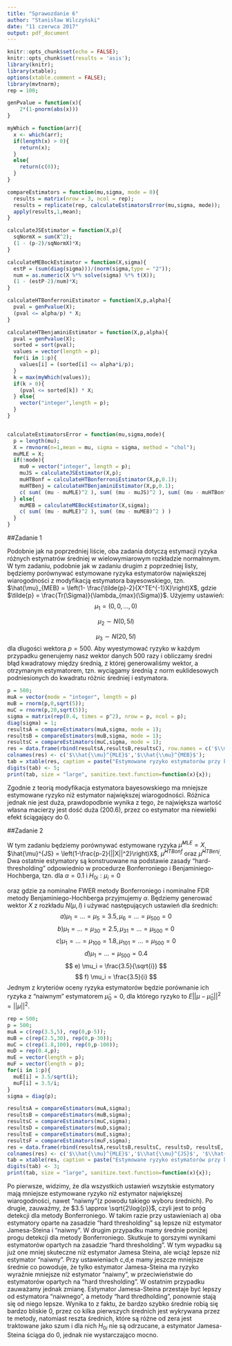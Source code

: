 ```yaml
---
title: "Sprawozdanie 6"
author: "Stanisław Wilczyński"
date: "11 czerwca 2017"
output: pdf_document
---
```


```r
knitr::opts_chunk$set(echo = FALSE);
knitr::opts_chunk$set(results = 'asis');
library(knitr);
library(xtable);
options(xtable.comment = FALSE);
library(mvtnorm);
rep = 100;
```

```r

genPvalue = function(x){
    2*(1-pnorm(abs(x)))
}

myWhich = function(arr){
  x <- which(arr);
  if(length(x) > 0){
    return(x);
  }
  else{
    return(c(0));
  }
}

compareEstimators = function(mu,sigma, mode = 0){
  results = matrix(nrow = 3, ncol = rep);
  results = replicate(rep, calculateEstimatorsError(mu,sigma, mode));
  apply(results,1,mean);
}

calculateJSEstimator = function(X,p){
  sqNormX = sum(X^2);
  (1 - (p-2)/sqNormX)*X;
}

calculateMEBockEstimator = function(X,sigma){
  estP = (sum(diag(sigma)))/(norm(sigma,type = "2"));
  num = as.numeric(X %*% solve(sigma) %*% t(X));
  (1 - (estP-2)/num)*X;
}

calculateHTBonferroniEstimator = function(X,p,alpha){
  pval = genPvalue(X);
  (pval <= alpha/p) * X;
}

calculateHTBenjaminiEstimator = function(X,p,alpha){
  pval = genPvalue(X);
  sorted = sort(pval);
  values = vector(length = p);
  for(i in 1:p){
    values[i] = (sorted[i] <= alpha*i/p);
  }
  k = max(myWhich(values));
  if(k > 0){
    (pval <= sorted[k]) * X;
  } else{
    vector("integer",length = p);
  }
}


calculateEstimatorsError = function(mu,sigma,mode){
  p = length(mu);
  X = rmvnorm(n=1,mean = mu, sigma = sigma, method = "chol");
  muMLE = X;
  if(!mode){
    mu0 = vector("integer", length = p);
    muJS = calculateJSEstimator(X,p);
    muHTBonf = calculateHTBonferroniEstimator(X,p,0.1);
    muHTBenj = calculateHTBenjaminiEstimator(X,p,0.1);
    c( sum( (mu - muMLE)^2 ), sum( (mu - muJS)^2 ), sum( (mu - muHTBonf)^2 ), sum( (mu - muHTBenj)^2 ), sum( (mu - mu0)^2 ) );
  } else{
    muMEB = calculateMEBockEstimator(X,sigma);
    c( sum( (mu - muMLE)^2 ), sum( (mu - muMEB)^2 ) )
  }
}
```

##Zadanie 1

Podobnie jak na poprzedniej liście, oba zadania dotyczą estymacji ryzyka różnych estymatrów średniej w wielowymiarowym rozkładzie normalnnym. W tym zadaniu, podobnie jak w zadaniu drugim z poprzedniej listy, będziemy porównywać estymowane ryzyka estymatorów największej wiarogodności z modyfikacją estymatora bayesowskiego, tzn. $\hat{\mu}_{MEB} = \left(1- \frac{\tilde{p}-2}{X^TE^{-1}X}\right)X$, gdzie $\tilde{p} = \frac{Tr(\Sigma)}{\lambda_{max}(\Sigma)}$. Użyjemy ustawień: 
$$
\mu_1 = (0,0, \ldots, 0)
$$

$$
\mu_2 \sim N(0,5I)
$$

$$
\mu_3 \sim N(20,5I)
$$
dla dlugości wektora $p=500$. Aby wyestymować ryzyko w każdym przypadku generujemy nasz wektor danych $500$ razy i obliczamy średni błąd kwadratowy między średnią, z której generowaliśmy wektor, a otrzymanym estymatorem, tzn. wyciągamy średnią z norm euklidesowych podniesionych do kwadratu różnic średniej i estymatora. 
```r
p = 500;
muA = vector(mode = "integer", length = p)
muB = rnorm(p,0,sqrt(5));
muC = rnorm(p,20,sqrt(5));
sigma = matrix(rep(0.4, times = p^2), nrow = p, ncol = p);
diag(sigma) = 1;
resultsA = compareEstimators(muA,sigma, mode = 1);
resultsB = compareEstimators(muB,sigma, mode = 1);
resultsC = compareEstimators(muC,sigma, mode = 1);
res = data.frame(rbind(resultsA,resultsB,resultsC), row.names = c('$\\mu_1$','$\\mu_2$', '$\\mu_3$'));
colnames(res) <- c('$\\hat{\\mu}^{MLE}$','$\\hat{\\mu}^{MEB}$');
tab = xtable(res, caption = paste("Estymowane ryzyko estymatorów przy kolejnych ustawieniach"));
digits(tab) <- 5;
print(tab, size = "large", sanitize.text.function=function(x){x});
```
Zgodnie z teorią modyfikacja estymatora bayesowskiego ma mniejsze estymowane ryzyko niż estymator największej wiarogodności. Różnica jednak nie jest duża, prawdopodbnie wynika z tego, że największa wartość własna macierzy jest dość duża ($200.6$), przez co estymator ma niewielki efekt ściągający do $0$.

##Zadanie 2

W tym zadaniu będziemy porównywać estymowane ryzyka $\hat{\mu}^{MLE} = X$, $\hat{\mu}^{JS} = \left(1-\frac{p-2}{||X||^2}\right)X$, $\hat{\mu}^{HTBonf}$ oraz $\hat{\mu}^{HTBenj}$. Dwa ostatnie estymatory są konstruowane na podstawie zasady "hard-thresholding" odpowiednio w procedurze Bonferroniego i Benjaminiego-Hochberga, tzn. dla $\alpha=0.1$ i $H_{0i} : \mu_i = 0$

\begin{equation} \nonumber
  \hat{\mu}^{HTBonf} =  \left\{ 
                        \begin{array}{ll} X_i, $\textrm{ gdy metoda Bonferroniego odrzuca }$ H_{0i}  \\
                        0 $\textrm{ w przeciwnym przypadku}$
\end{array}
\right.
\end{equation}
oraz
\begin{equation} \nonumber
  \hat{\mu}^{HTBenj} =  \left\{ 
                        \begin{array}{ll} X_i, $\textrm{ gdy metoda Benjaminiego-Hochberga odrzuca }$ H_{0i}  \\
                        0, $\textrm{ w przeciwnym przypadku}$
\end{array}
\right.
\end{equation} gdzie za nominalne FWER metody Bonferroniego i nominalne FDR metody Benjaminiego-Hochberga przyjmujemy $\alpha$. Będziemy generować wektor $X$ z rozkładu $N(\mu,I)$ i używać następujących ustawień dla średnich:
$$
a) \mu_1 = \ldots = \mu_5 = 3.5, \mu_6 = \ldots = \mu_{500} = 0 
$$
$$
b) \mu_1 = \ldots = \mu_{30} = 2.5, \mu_{31} = \ldots = \mu_{500} = 0 
$$
$$
c) \mu_1 = \ldots = \mu_{100} = 1.8, \mu_{101} = \ldots = \mu_{500} = 0 
$$
$$
d) \mu_1 = \ldots = \mu_{500} = 0.4 
$$
$$
e) \mu_i = \frac{3.5}{\sqrt{i}} 
$$
$$
f) \mu_i = \frac{3.5}{i} 
$$
Jednym z kryteriów oceny ryzyka estymatorów będzie porównanie ich ryzyka z "naiwnym" estymatorem $\hat{\mu}_0 = 0$, dla którego ryzyko to $E||\mu - \hat{\mu}_0 ||^2 = ||\mu||^2$.
```r
rep = 500;
p = 500;
muA = c(rep(3.5,5), rep(0,p-5));
muB = c(rep(2.5,30), rep(0,p-30));
muC = c(rep(1.8,100), rep(0,p-100));
muD = rep(0.4,p);
muE = vector(length = p);
muF = vector(length = p);
for(i in 1:p){
  muE[i] = 3.5/sqrt(i);
  muF[i] = 3.5/i;
}
sigma = diag(p);

resultsA = compareEstimators(muA,sigma);
resultsB = compareEstimators(muB,sigma);
resultsC = compareEstimators(muC,sigma);
resultsD = compareEstimators(muD,sigma);
resultsE = compareEstimators(muE,sigma);
resultsF = compareEstimators(muF,sigma);
res = data.frame(rbind(resultsA,resultsB,resultsC, resultsD, resultsE, resultsF), row.names = c('a','b', 'c','d','e', 'f'));
colnames(res) <- c('$\\hat{\\mu}^{MLE}$','$\\hat{\\mu}^{JS}$', '$\\hat{\\mu}^{HTBonf}$','$\\hat{\\mu}^{HTBenj}$','$\\hat{\\mu}^{0}$');
tab = xtable(res, caption = paste("Estymowane ryzyko estymatorów przy kolejnych ustawieniach"));
digits(tab) <- 3;
print(tab, size = "large", sanitize.text.function=function(x){x});
```

Po pierwsze, widzimy, że dla wszystkich ustawień wszytskie estymatory mają mniejsze estymowane ryzyko niż estymator największej wiarogodności, nawet "naiwny"(z powodu takiego wyboru średnich). Po drugie, zauważmy, że $3.5 \approx \sqrt{2\log{p}}$, czyli jest to próg detekcji dla metody Bonferroniego. W takim razie przy ustawieniach a) oba estymatory oparte na zasadzie "hard thresholding" są lepsze niż estymator Jamesa-Steina i "naiwny".  W drugim przypadku mamy średnie poniżej progu detekcji dla metody Bonferroniego. Skutkuje to gorszymi wynikami estymatorów opartych na zasadzie "hard thresholding". W tym wypadku są już one mniej skuteczne niż estymator Jamesa Steina, ale wciąż lepsze niż estymator "naiwny". Przy ustawieniach c,d,e mamy jeszcze mniejsze średnie co powoduje, że tylko estymator Jamesa-Steina ma ryzyko wyraźnie mniejsze niż estymator "naiwny", w przeciwieństwie do estymatorów opartych na "hard thresholding". W ostatnim przypadku zauważamy jednak zmianę. Estymator Jamesa-Steina przestaje być lepszy od estymatora "naiwnego", a metody "hard thredholding", ponownie stają się od niego lepsze. Wynika to z faktu, że bardzo szybko średnie robią się bardzo bliskie $0$, przez co kilka pierwszych średnich jest wykrywana przez te metody, natomiast reszta średnich, które są różne od zera jest traktowane jako szum i dla nich $H_{0i}$ nie są odrzucane, a estymator Jamesa-Steina ściąga do $0$, jednak nie wystarczająco mocno.



